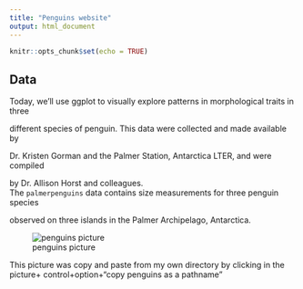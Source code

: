 ```yaml
---
title: "Penguins website"
output: html_document
---
```


```r
knitr::opts_chunk$set(echo = TRUE)
```

## Data
Today, we’ll use ggplot to visually explore patterns in morphological traits in three

different species of penguin. This data were collected and made available by 

Dr. Kristen Gorman and the Palmer Station, Antarctica LTER, and were compiled 

by Dr. Allison Horst and colleagues.
<br>
The `palmerpenguins` data contains size measurements for three penguin species

observed on three islands in the Palmer Archipelago, Antarctica.

![penguins picture](/Users/andreasanchez/github/penguins/penguins.png) 

This picture was copy and paste from my own directory by clicking in the picture+ control+option+"copy penguins as a pathname"